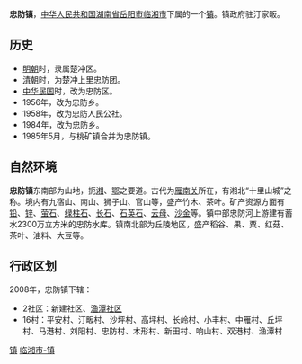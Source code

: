{{中国乡级行政区<!---乡级行政区专用模板--->
|行政区全称 = 忠防镇
|景观照片文件名 = 
|景观照片描述 = 
|位置图文件名 = 
|位置图描述 = 
|汉语拼音 = Zhōng fáng zhèn
|通用拼音 = 
|上级行政区 = [[湖南省|湖南省]][[岳阳市|岳阳市]][[临湘市|临湘市]]
|行政区类别 = 镇
|行政区划代码 = 
|建置时间 = 
|政府驻地 = 
|地理坐标 = 
|毗邻 = [[文白乡|文白乡]]、[[詹桥乡|詹桥乡]]、[[桃林镇|桃林镇]]<br>[[贺畈乡|贺畈乡]]、[[五里乡|五里乡]]、[[长安镇|长安镇]]
|行政区划 = 18
|村委会 = 16
|居委会 = 2
|总面积 = 117平方公里
|户籍人口 = 近6万
|户籍人口年份 = 
|常住人口 = 
|常住人口年份 = 
|人口密度 = 
|GDP = 
|GDP年份 = 
|邮政编码 = 414313
|电话区号 = 
|时区 = UTC+8（[[东八区|东八区]]）
|官方网站 = 
|网站名称 = 
}}
'''忠防镇'''，[[中华人民共和国|中华人民共和国]][[湖南省|湖南省]][[岳阳市|岳阳市]][[临湘市|临湘市]]下属的一个[[镇|镇]]。镇政府驻汀家畈。

==历史==
*[[明朝|明朝]]时，隶属楚冲区。
*[[清朝|清朝]]时，为楚冲上里忠防团。
*[[中华民国|中华民国]]时，改为忠防区。
*1956年，改为忠防乡。
*1958年，改为忠防人民公社。
*1984年，改为忠防乡。
*1985年5月，与桃矿镇合并为忠防镇。

==自然环境==
'''忠防镇'''东南部为山地，扼[[湘|湘]]、[[湖北省|鄂]]之要道。古代为[[雁南关|雁南关]]所在，有湘北“十里山城”之称。境内有九宿山、南山、狮子山、官山等，盛产竹木、茶叶。矿产资源方面有[[铅|铅]]、[[锌|锌]]、[[萤石|萤石]]、[[绿柱石|绿柱石]]、[[长石|长石]]、[[石英石|石英石]]、[[云母|云母]]、[[沙金|沙金]]等。镇中部忠防河上游建有蓄水2300万立方米的忠防水库。镇南北部为丘陵地区，盛产稻谷、果、粟、红菇、茶叶、油料、大豆等。

==行政区划==
2008年，忠防镇下辖：
*2社区：新建社区、[[桃矿街道|渔潭社区]]
*16村：平安村、汀畈村、沙坪村、高坪村、长岭村、小丰村、中雁村、丘坪村、马港村、刘阳村、忠防村、木形村、新田村、响山村、双港村、渔潭村

{{湖南小作品}}
{{临湘市行政区划}}

[[Category:临湘市行政区划|镇]]
[[Category:岳阳乡镇|临湘市-镇]]